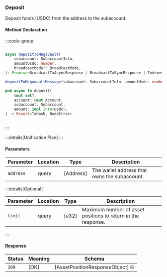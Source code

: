 ### Deposit

Deposit funds (USDC) from the address to the subaccount.

#### Method Declaration

:::code-group

```python [Python]

```

```typescript [TypeScript]
async depositToMegavault(
    subaccount: SubaccountInfo,
    amountUsdc: number,
    broadcastMode?: BroadcastMode,
): Promise<BroadcastTxAsyncResponse | BroadcastTxSyncResponse | IndexedTx>

depositToMegavaultMessage(subaccount: SubaccountInfo, amountUsdc: number): EncodeObject
```

```rust [Rust]
pub async fn deposit(
    &mut self,
    account: &mut Account,
    subaccount: Subaccount,
    amount: impl Into<Usdc>,
) -> Result<TxHash, NodeError>
```

```url [API]
```

:::

:::details[Unification Plan]
:::

#### Parameters

| Parameter           | Location | Type               | Description                                                           |
| ------------------- | -------- | ------------------ | --------------------------------------------------------------------- |
| `address`           | query    | [Address]          | The wallet address that owns the subaccount.                          |

:::details[Optional]

| Parameter                     | Location | Type                      | Description                                                  |
| ----------------------------- | -------- | ------------------------- | ------------------------------------------------------------ |
| `limit`                       | query    | [u32]                     | Maximum number of asset positions to return in the response. |

:::

#### Response

| Status | Meaning     | Schema                          |
| ------ | ----------- | ------------------------------- |
| `200`  | [OK]        | [AssetPositionResponseObject] ⛁ |
